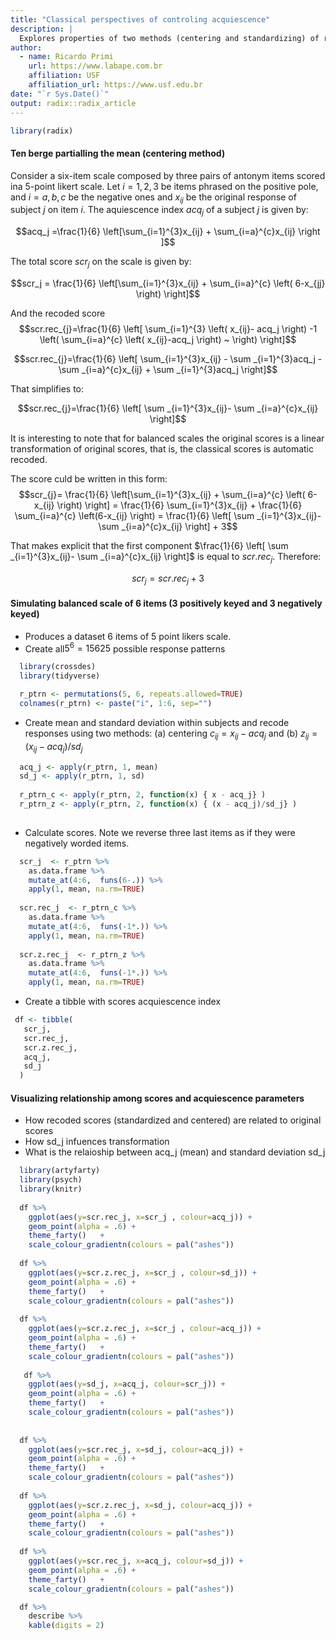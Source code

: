 ```yaml
---
title: "Classical perspectives of controling acquiescence"
description: |
  Explores properties of two methods (centering and standardizing) of recoding scores to control for acquiescence bias.
author:
  - name: Ricardo Primi 
    url: https://www.labape.com.br
    affiliation: USF
    affiliation_url: https://www.usf.edu.br
date: "`r Sys.Date()`"
output: radix::radix_article
---
```



```r

library(radix)

```

  
#### Ten berge partialling the mean (centering method) 

Consider a six-item scale composed by three pairs of antonym items scored ina 5-point likert scale. Let $i = 1, 2, 3$ be items phrased on the positive pole, and $i = a,b,c$ be the negative ones and $x_{ij}$ be the original response of subject $j$ on item $i$. The aquiescence index $acq_j$ of a subject $j$ is given by:  
  
  
$$acq_j =\frac{1}{6} \left[\sum_{i=1}^{3}x_{ij} + \sum_{i=a}^{c}x_{ij} \right ]$$  
  
  
The total score $scr_j$ on the scale is given by:  

$$scr_j = \frac{1}{6} \left[\sum_{i=1}^{3}x_{ij} + \sum_{i=a}^{c} \left( 6-x_{jj} \right) \right]$$
  
  
And the recoded score  
$$scr.rec_{j}=\frac{1}{6} \left[  \sum_{i=1}^{3} \left( x_{ij}- acq_j \right) -1 \left(  \sum_{i=a}^{c} \left( x_{ij}-acq_j \right) ~ \right)  \right]$$  
  
  
$$scr.rec_{j}=\frac{1}{6} \left[  \sum_{i=1}^{3}x_{ij} - \sum _{i=1}^{3}acq_j - \sum _{i=a}^{c}x_{ij} + \sum _{i=1}^{3}acq_j \right]$$  
  
  
That simplifies to:  
  
$$scr.rec_{j}=\frac{1}{6} \left[  \sum _{i=1}^{3}x_{ij}- \sum _{i=a}^{c}x_{ij} \right]$$

It is interesting to note that for balanced scales the original scores is a linear transformation of original scores, that is, the classical scores is automatic recoded.  

The score culd be written in this form:  
$$scr_{j}= \frac{1}{6} \left[\sum_{i=1}^{3}x_{ij} + \sum_{i=a}^{c} \left( 6-x_{ij} \right) \right] = 
\frac{1}{6} \sum_{i=1}^{3}x_{ij} + \frac{1}{6} \sum_{i=a}^{c} \left(6-x_{ij} \right) =
\frac{1}{6} \left[  \sum _{i=1}^{3}x_{ij}- \sum _{i=a}^{c}x_{ij} \right] + 3$$ 


That makes explicit that the first component $\frac{1}{6} \left[  \sum _{i=1}^{3}x_{ij}- \sum _{i=a}^{c}x_{ij} \right]$ is equal to $scr.rec_{j}$. Therefore:

$$scr_j =  scr.rec_{j} + 3$$  


#### Simulating balanced scale of 6 items (3 positively keyed and 3 negatively keyed)  


* Produces a dataset 6 items of 5 point likers scale.  
* Create all$5^6=15625$ possible response patterns  



```r
  
  library(crossdes)
  library(tidyverse)

  r_ptrn <- permutations(5, 6, repeats.allowed=TRUE)
  colnames(r_ptrn) <- paste("i", 1:6, sep="")

```
 
* Create mean and standard deviation within subjects and recode responses using two methods: (a) centering $c_{ij} = x_{ij}-acq_j$ and (b) $z_{ij} = (x_{ij}-acq_j)/sd_j$  


```r
 
  acq_j <- apply(r_ptrn, 1, mean)
  sd_j <- apply(r_ptrn, 1, sd)
  
  r_ptrn_c <- apply(r_ptrn, 2, function(x) { x - acq_j} )
  r_ptrn_z <- apply(r_ptrn, 2, function(x) { (x - acq_j)/sd_j} )
  

```

* Calculate scores. Note we reverse three last items as if they were negatively worded items.

```r

  scr_j  <- r_ptrn %>% 
    as.data.frame %>%
    mutate_at(4:6,  funs(6-.)) %>%
    apply(1, mean, na.rm=TRUE)
  
  scr.rec_j  <- r_ptrn_c %>% 
    as.data.frame %>%
    mutate_at(4:6,  funs(-1*.)) %>%
    apply(1, mean, na.rm=TRUE)
  
  scr.z.rec_j  <- r_ptrn_z %>% 
    as.data.frame %>%
    mutate_at(4:6,  funs(-1*.)) %>%
    apply(1, mean, na.rm=TRUE)

```


* Create a tibble with scores acquiescence index  

```r

 df <- tibble(
   scr_j,
   scr.rec_j,
   scr.z.rec_j,
   acq_j,
   sd_j
  )

```


#### Visualizing relationship among scores and acquiescence parameters

* How recoded scores (standardized and centered) are related to original scores
* How sd_j infuences transformation
* What is the relaioship between acq_j (mean) and standard deviation sd_j 



```r
  
  library(artyfarty)
  library(psych)
  library(knitr)
   
  df %>%
    ggplot(aes(y=scr.rec_j, x=scr_j , colour=acq_j)) + 
    geom_point(alpha = .6) +  
    theme_farty()   +
    scale_colour_gradientn(colours = pal("ashes"))
   
  df %>%
    ggplot(aes(y=scr.z.rec_j, x=scr_j , colour=sd_j)) + 
    geom_point(alpha = .6) +  
    theme_farty()   +
    scale_colour_gradientn(colours = pal("ashes"))
   
  df %>%
    ggplot(aes(y=scr.z.rec_j, x=scr_j , colour=acq_j)) + 
    geom_point(alpha = .6) +  
    theme_farty()   +
    scale_colour_gradientn(colours = pal("ashes"))
 
   df %>%
    ggplot(aes(y=sd_j, x=acq_j, colour=scr_j)) + 
    geom_point(alpha = .6) +  
    theme_farty()   +
    scale_colour_gradientn(colours = pal("ashes"))
   
   
  df %>%
    ggplot(aes(y=scr.rec_j, x=sd_j, colour=acq_j)) + 
    geom_point(alpha = .6) +  
    theme_farty()   +
    scale_colour_gradientn(colours = pal("ashes"))
  
  df %>%
    ggplot(aes(y=scr.z.rec_j, x=sd_j, colour=acq_j)) + 
    geom_point(alpha = .6) +  
    theme_farty()   +
    scale_colour_gradientn(colours = pal("ashes"))
  
  df %>%
    ggplot(aes(y=scr.rec_j, x=acq_j, colour=sd_j)) + 
    geom_point(alpha = .6) +  
    theme_farty()   +
    scale_colour_gradientn(colours = pal("ashes"))

  df %>%
    describe %>%
    kable(digits = 2)

```
